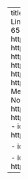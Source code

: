 ---
title: "Links"
about:
  template: jolla
  links:
    - icon: linkedin
      text: LinkedIn
      href: https://www.linkedin.com/in/furkan-zerman-6592851b4
    - icon: github
      text: Github
      href: https://github.com/Swindler36
    - text: Dev Blog
      href: https://swindler36.github.io/blog/
    - text: GDBeginner
      href: http://gdbeginner.com/
    - text: Kapseli
      href: https://kapseli.stingydev.com/
    - text: Kabina
      href: https://kabina.stingydev.com/
    - text: dbBuilder.py
      href: https://swindler36.github.io/dbBuilder.py/
    - icon: medium
      text: Medium
      href: https://medium.com/stingy-developer
    - text: Stingy Notes
      href: https://stingy-notes.blogspot.com/
    - text: itch.io
      href: https://stingydeveloper.itch.io/
    - icon: youtube
      text: GalGodot
      href: https://www.youtube.com/channel/UCVkMXy5euZQA8cUkpTew4jA
    - icon: patreon
      text: Patreon
      href: https://www.patreon.com/stingydev

    - icon: kreosus
      text: Kreosus
      href: https://kreosus.com/stingydev

    - icon: buymeacoffee
      text: Buy Me A Coffee
      href: https://www.buymeacoffee.com/stingydev
---